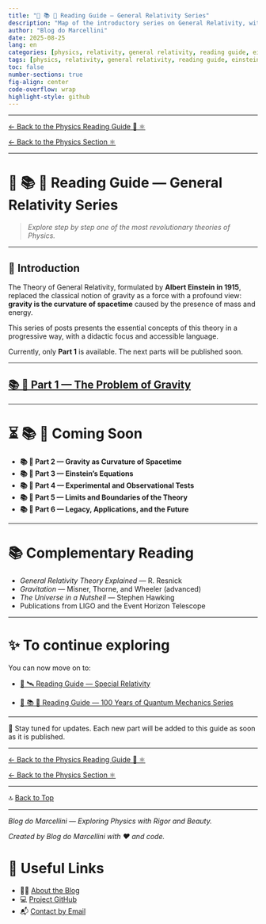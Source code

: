 ```yaml
---
title: "🧭 📚 🌠 Reading Guide — General Relativity Series"
description: "Map of the introductory series on General Relativity, with links to each part and suggestions for complementary reading."
author: "Blog do Marcellini"
date: 2025-08-25
lang: en
categories: [physics, relativity, general relativity, reading guide, einstein, series]
tags: [physics, relativity, general relativity, reading guide, einstein, series]
toc: false
number-sections: true
fig-align: center
code-overflow: wrap
highlight-style: github
---
```


---

[← Back to the Physics Reading Guide 🧭 ⚛️](/posts/physics/guide-physics.qmd)

[← Back to the Physics Section ⚛️](/posts/physics/)

---

# 🧭 📚 🌠 Reading Guide — General Relativity Series

> _Explore step by step one of the most revolutionary theories of Physics._

---

## 📘 Introduction

The Theory of General Relativity, formulated by **Albert Einstein in 1915**, replaced the classical notion of gravity as a force with a profound view: **gravity is the curvature of spacetime** caused by the presence of mass and energy.

This series of posts presents the essential concepts of this theory in a progressive way, with a didactic focus and accessible language.

Currently, only **Part 1** is available. The next parts will be published soon.

---

## [📚 🌠 Part 1 — The Problem of Gravity](general-relativity-part1.qmd)

---

# ⏳ 📚 🌠 Coming Soon

- **📚 🌠 Part 2 — Gravity as Curvature of Spacetime**
- **📚 🌠 Part 3 — Einstein’s Equations**
- **📚 🌠 Part 4 — Experimental and Observational Tests**
- **📚 🌠 Part 5 — Limits and Boundaries of the Theory**
- **📚 🌠 Part 6 — Legacy, Applications, and the Future**

---

# 📚 Complementary Reading

- *General Relativity Theory Explained* — R. Resnick  
- *Gravitation* — Misner, Thorne, and Wheeler (advanced)  
- *The Universe in a Nutshell* — Stephen Hawking  
- Publications from LIGO and the Event Horizon Telescope  

---

# ✨ To continue exploring

You can now move on to:

- [🧭 🛰️ Reading Guide — Special Relativity](guide-special-relativity.qmd)

- [🧭 📚 🧬 Reading Guide — 100 Years of Quantum Mechanics Series](guide-100-years-quantum-mechanics.qmd)

---

🔔 Stay tuned for updates. Each new part will be added to this guide as soon as it is published.

---

[← Back to the Physics Reading Guide 🧭 ⚛️](/posts/physics/guide-physics.qmd)

[← Back to the Physics Section ⚛️](/posts/physics/)

---

🔝 [Back to Top](guide-general-relativity.qmd)

---

*Blog do Marcellini — Exploring Physics with Rigor and Beauty.*

:::{.callout-note}
*Created by Blog do Marcellini with ❤️ and code.*
:::

# 🔗 Useful Links

- 🧑‍🏫 [About the Blog](../../posts/personal/about-the-blog.qmd)
- 💻 <a href="https://github.com/marcellini-celso/blog-marcellini-en.git" target="_blank">Project GitHub</a>
- 📬 [Contact by Email](mailto:prof.marcellini@gmail.com)


